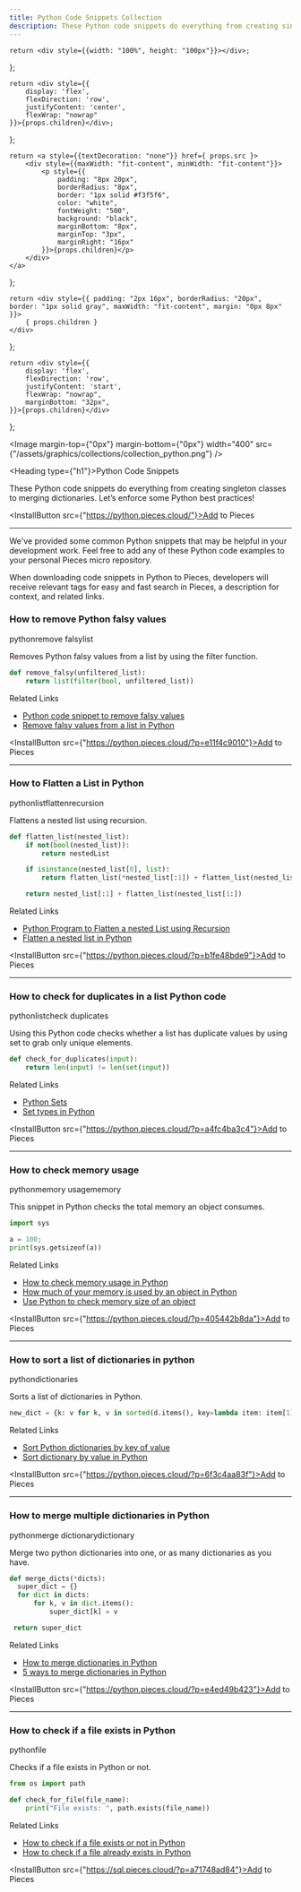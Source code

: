 ```yaml
---
title: Python Code Snippets Collection
description: These Python code snippets do everything from creating singleton classes to merging dictionaries. Let’s enforce some Python best practices!
---
```


<link rel="canonical" href="https://code.pieces.app/collections/python" />

    return <div style={{width: "100%", height: "100px"}}></div>;
};

    return <div style={{
        display: 'flex',
        flexDirection: 'row',
        justifyContent: 'center',
        flexWrap: "nowrap"
    }}>{props.children}</div>;
};

    return <a style={{textDecoration: "none"}} href={ props.src }>
        <div style={{maxWidth: "fit-content", minWidth: "fit-content"}}>
            <p style={{
                padding: "8px 20px",
                borderRadius: "8px",
                border: "1px solid #f3f5f6",
                color: "white",
                fontWeight: "500",
                background: "black",
                marginBottom: "8px",
                marginTop: "3px",
                marginRight: "16px"
            }}>{props.children}</p>
        </div>
    </a>
};

    return <div style={{ padding: "2px 16px", borderRadius: "20px", border: "1px solid gray", maxWidth: "fit-content", margin: "0px 8px" }}>
        { props.children }
    </div>
};

    return <div style={{
        display: 'flex',
        flexDirection: 'row',
        justifyContent: 'start',
        flexWrap: "nowrap",
        marginBottom: "32px",
    }}>{props.children}</div>
};

<HeaderSpacer></HeaderSpacer>

<Image margin-top={"0px"} margin-bottom={"0px"} width="400" src={"/assets/graphics/collections/collection_python.png"} />

<Heading type={"h1"}>Python Code Snippets</Heading>

These Python code snippets do everything from creating singleton classes to merging dictionaries. Let’s enforce some Python best practices!

<InstallButton src={"https://python.pieces.cloud/"}>Add to Pieces</InstallButton>

<HeaderSpacer></HeaderSpacer>

---

<HeaderSpacer></HeaderSpacer>

We've provided some common Python snippets that may be helpful in your development work. Feel free to add any of these Python code examples to your personal Pieces micro repository.

When downloading code snippets in Python to Pieces, developers will receive relevant tags for easy and fast search in Pieces, a description for context, and related links.

### How to remove Python falsy values

<GridFlexRow>
    <Tag>python</Tag><Tag>remove falsy</Tag><Tag>list</Tag>
</GridFlexRow>

Removes Python falsy values from a list by using the filter function.

```python
def remove_falsy(unfiltered_list):
    return list(filter(bool, unfiltered_list))
```

Related Links

- [Python code snippet to remove falsy values](https://devsheet.com/code-snippet/python-code-to-remove-falsy-valuesnone-false-etc/)
- [Remove falsy values from a list in Python](https://www.geeksforgeeks.org/remove-falsy-values-from-a-list-in-python/)

<InstallButton src={"https://python.pieces.cloud/?p=e11f4c9010"}>Add to Pieces</InstallButton>

---

### How to Flatten a List in Python

<GridFlexRow>
    <Tag>python</Tag><Tag>list</Tag><Tag>flatten</Tag><Tag>recursion</Tag>
</GridFlexRow>

Flattens a nested list using recursion.

```python
def flatten_list(nested_list):
    if not(bool(nested_list)):
        return nestedList

    if isinstance(nested_list[0], list):
        return flatten_list(*nested_list[:1]) + flatten_list(nested_list[1:])

    return nested_list[:1] + flatten_list(nested_list[1:])
```

Related Links

- [Python Program to Flatten a nested List using Recursion](https://www.tutorialspoint.com/python-program-to-flatten-a-nested-list-using-recursion)
- [Flatten a nested list in Python](https://www.geeksforgeeks.org/python-program-to-flatten-a-nested-list-using-recursion/)

<InstallButton src={"https://python.pieces.cloud/?p=b1fe48bde9"}>Add to Pieces</InstallButton>

---

### How to check for duplicates in a list Python code

<GridFlexRow>
    <Tag>python</Tag><Tag>list</Tag><Tag>check duplicates</Tag>
</GridFlexRow>

Using this Python code checks whether a list has duplicate values by using set to grab only unique elements.

```python
def check_for_duplicates(input):
    return len(input) != len(set(input))
```

Related Links

- [Python Sets](https://www.w3schools.com/python/python_sets.asp)
- [Set types in Python](https://docs.python.org/3/library/stdtypes.html#set-types-set-frozenset)

<InstallButton src={"https://python.pieces.cloud/?p=a4fc4ba3c4"}>Add to Pieces</InstallButton>

---

### How to check memory usage

<GridFlexRow>
    <Tag>python</Tag><Tag>memory usage</Tag><Tag>memory</Tag>
</GridFlexRow>

This snippet in Python checks the total memory an object consumes.

```python
import sys

a = 100;
print(sys.getsizeof(a))
```

Related Links

- [How to check memory usage in Python](https://code.pieces.app/collections/python#)
- [How much of your memory is used by an object in Python](https://www.geeksforgeeks.org/find-out-how-much-memory-is-being-used-by-an-object-in-python/)
- [Use Python to check memory size of an object](https://stackoverflow.com/questions/17574076/what-is-the-difference-between-len-and-sys-getsizeof-methods-in-python)

<InstallButton src={"https://python.pieces.cloud/?p=405442b8da"}>Add to Pieces</InstallButton>

---

### How to sort a list of dictionaries in python

<GridFlexRow>
    <Tag>python</Tag><Tag>dictionaries</Tag>
</GridFlexRow>

Sorts a list of dictionaries in Python.

```python
new_dict = {k: v for k, v in sorted(d.items(), key=lambda item: item[1])}
```

Related Links

- [Sort Python dictionaries by key of value](https://pythonguides.com/python-dictionary-sort/)
- [Sort dictionary by value in Python](https://favtutor.com/blogs/python-sort-dictionary)

<InstallButton src={"https://python.pieces.cloud/?p=6f3c4aa83f"}>Add to Pieces</InstallButton>

---

### How to merge multiple dictionaries in Python

<GridFlexRow>
    <Tag>python</Tag><Tag>merge dictionary</Tag><Tag>dictionary</Tag>
</GridFlexRow>

Merge two python dictionaries into one, or as many dictionaries as you have.

```python
def merge_dicts(*dicts):
  super_dict = {}
  for dict in dicts:
      for k, v in dict.items():
          super_dict[k] = v

 return super_dict
```

Related Links

- [How to merge dictionaries in Python](https://www.freecodecamp.org/news/merge-dictionaries-in-python/)
- [5 ways to merge dictionaries in Python](https://towardsdatascience.com/merge-dictionaries-in-python-d4e9ce137374)

<InstallButton src={"https://python.pieces.cloud/?p=e4ed49b423"}>Add to Pieces</InstallButton>

---

### How to check if a file exists in Python

<GridFlexRow>
    <Tag>python</Tag><Tag>file</Tag>
</GridFlexRow>

Checks if a file exists in Python or not.

```python
from os import path

def check_for_file(file_name):
	print("File exists: ", path.exists(file_name))
```

Related Links

- [How to check if a file exists or not in Python](https://www.pythontutorial.net/python-basics/python-check-if-file-exists/)
- [How to check if a file already exists in Python](https://flexiple.com/python/python-check-if-file-exists#section5)

<InstallButton src={"https://sql.pieces.cloud/?p=a71748ad84"}>Add to Pieces</InstallButton>



